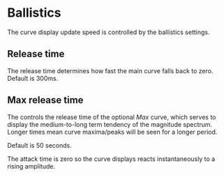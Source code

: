 # Ballistics
The curve display update speed is controlled by the ballistics settings.

## Release time

The release time determines how fast the main curve falls back to zero. Default is 300ms.

## Max release time

The controls the release time of the optional *Max* curve, which serves to display the medium-to-long term tendency of the magnitude spectrum. Longer times mean curve maxima/peaks will be seen for a longer period.

Default is 50 seconds.

:::{.callout-note}
The attack time is zero so the curve displays reacts instantaneously to a rising amplitude.
:::